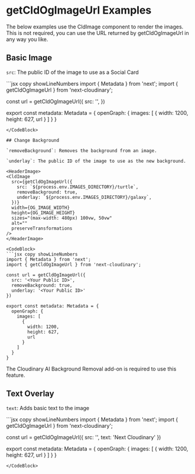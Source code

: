 


<Head>
  <title>getCldOgImageUrl Examples - Next Cloudinary</title>
  <meta name="og:title" content="getCldOgImageUrl Examples - Next Cloudinary" />
  <meta name="og:url" content={`https://next.cloudinary.dev/getcldogimageurl/examples`} />
</Head>

<OgImage
  title="getCldOgImageUrl Examples"
  twitterTitle="getCldOgImageUrl Examples"
/>

# getCldOgImageUrl Examples

<Callout emoji={false}>
  The below examples use the CldImage component to render the images. This is not required, you can use the URL returned by getCldOgImageUrl in any way you like.
</Callout>

## Basic Image

`src`: The public ID of the image to use as a Social Card

<HeaderImage>
  <CldImage
    src={getCldOgImageUrl({
      src: `${process.env.IMAGES_DIRECTORY}/galaxy`,
    })}
    width={OG_IMAGE_WIDTH}
    height={OG_IMAGE_HEIGHT}
    sizes="(max-width: 480px) 100vw, 50vw"
    alt=""
    preserveTransformations
  />
</HeaderImage>

<CodeBlock>
  ```jsx copy showLineNumbers
  import { Metadata } from 'next';
  import { getCldOgImageUrl } from 'next-cloudinary';

  const url = getCldOgImageUrl({
    src: '<Your Public ID>',
  })

  export const metadata: Metadata = {
    openGraph: {
      images: [
        {
          width: 1200,
          height: 627,
          url
        }
      ]
    }
  }
  ```
</CodeBlock>

## Change Background

`removeBackground`: Removes the background from an image.

`underlay`: The public ID of the image to use as the new background.

<HeaderImage>
  <CldImage
    src={getCldOgImageUrl({
      src: `${process.env.IMAGES_DIRECTORY}/turtle`,
      removeBackground: true,
      underlay: `${process.env.IMAGES_DIRECTORY}/galaxy`,
    })}
    width={OG_IMAGE_WIDTH}
    height={OG_IMAGE_HEIGHT}
    sizes="(max-width: 480px) 100vw, 50vw"
    alt=""
    preserveTransformations
  />
</HeaderImage>

<CodeBlock>
  ```jsx copy showLineNumbers
  import { Metadata } from 'next';
  import { getCldOgImageUrl } from 'next-cloudinary';

  const url = getCldOgImageUrl({
    src: '<Your Public ID>',
    removeBackground: true,
    underlay: '<Your Public ID>'
  })

  export const metadata: Metadata = {
    openGraph: {
      images: [
        {
          width: 1200,
          height: 627,
          url
        }
      ]
    }
  }
  ```
</CodeBlock>

<Callout emoji={false} type="info">
  The Cloudinary AI Background Removal add-on is required to use this feature.
</Callout>

## Text Overlay

`text`: Adds basic text to the image

<HeaderImage>
  <CldImage
    src={getCldOgImageUrl({
      src: `${process.env.IMAGES_DIRECTORY}/white`,
      text: 'Next Cloudinary'
    })}
    width={OG_IMAGE_WIDTH}
    height={OG_IMAGE_HEIGHT}
    sizes="(max-width: 480px) 100vw, 50vw"
    alt=""
    preserveTransformations
  />
</HeaderImage>

<CodeBlock>
  ```jsx copy showLineNumbers
  import { Metadata } from 'next';
  import { getCldOgImageUrl } from 'next-cloudinary';

  const url = getCldOgImageUrl({
    src: '<Your Public ID>',
    text: 'Next Cloudinary'
  })

  export const metadata: Metadata = {
    openGraph: {
      images: [
        {
          width: 1200,
          height: 627,
          url
        }
      ]
    }
  }
  ```
</CodeBlock>
